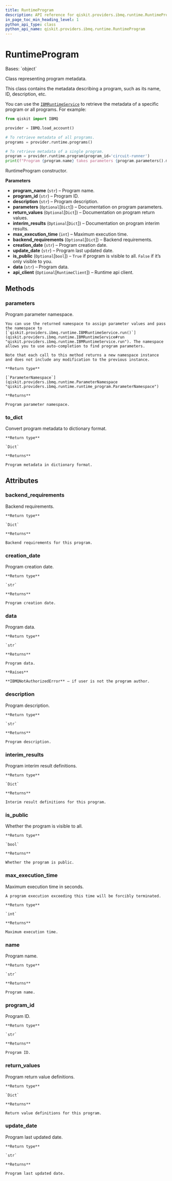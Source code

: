 ```yaml
---
title: RuntimeProgram
description: API reference for qiskit.providers.ibmq.runtime.RuntimeProgram
in_page_toc_min_heading_level: 1
python_api_type: class
python_api_name: qiskit.providers.ibmq.runtime.RuntimeProgram
---
```


# RuntimeProgram

<Class id="qiskit.providers.ibmq.runtime.RuntimeProgram" github="https://github.com/qiskit/qiskit-ibmq-provider/tree/stable/0.19/qiskit/providers/ibmq/runtime/runtime_program.py" signature="RuntimeProgram(program_name, program_id, description, parameters=None, return_values=None, interim_results=None, max_execution_time=0, backend_requirements=None, creation_date='', update_date='', is_public=False, data='', api_client=None)">
  Bases: `object`

  Class representing program metadata.

  This class contains the metadata describing a program, such as its name, ID, description, etc.

  You can use the [`IBMRuntimeService`](qiskit.providers.ibmq.runtime.IBMRuntimeService "qiskit.providers.ibmq.runtime.IBMRuntimeService") to retrieve the metadata of a specific program or all programs. For example:

  ```python
  from qiskit import IBMQ

  provider = IBMQ.load_account()

  # To retrieve metadata of all programs.
  programs = provider.runtime.programs()

  # To retrieve metadata of a single program.
  program = provider.runtime.program(program_id='circuit-runner')
  print(f"Program {program.name} takes parameters {program.parameters().metadata}")
  ```

  RuntimeProgram constructor.

  **Parameters**

  *   **program\_name** (`str`) – Program name.
  *   **program\_id** (`str`) – Program ID.
  *   **description** (`str`) – Program description.
  *   **parameters** (`Optional`\[`Dict`]) – Documentation on program parameters.
  *   **return\_values** (`Optional`\[`Dict`]) – Documentation on program return values.
  *   **interim\_results** (`Optional`\[`Dict`]) – Documentation on program interim results.
  *   **max\_execution\_time** (`int`) – Maximum execution time.
  *   **backend\_requirements** (`Optional`\[`Dict`]) – Backend requirements.
  *   **creation\_date** (`str`) – Program creation date.
  *   **update\_date** (`str`) – Program last updated date.
  *   **is\_public** (`Optional`\[`bool`]) – `True` if program is visible to all. `False` if it’s only visible to you.
  *   **data** (`str`) – Program data.
  *   **api\_client** (`Optional`\[`RuntimeClient`]) – Runtime api client.

  ## Methods

  ### parameters

  <Function id="qiskit.providers.ibmq.runtime.RuntimeProgram.parameters" signature="RuntimeProgram.parameters()">
    Program parameter namespace.

    You can use the returned namespace to assign parameter values and pass the namespace to [`qiskit.providers.ibmq.runtime.IBMRuntimeService.run()`](qiskit.providers.ibmq.runtime.IBMRuntimeService#run "qiskit.providers.ibmq.runtime.IBMRuntimeService.run"). The namespace allows you to use auto-completion to find program parameters.

    Note that each call to this method returns a new namespace instance and does not include any modification to the previous instance.

    **Return type**

    [`ParameterNamespace`](qiskit.providers.ibmq.runtime.ParameterNamespace "qiskit.providers.ibmq.runtime.runtime_program.ParameterNamespace")

    **Returns**

    Program parameter namespace.
  </Function>

  ### to\_dict

  <Function id="qiskit.providers.ibmq.runtime.RuntimeProgram.to_dict" signature="RuntimeProgram.to_dict()">
    Convert program metadata to dictionary format.

    **Return type**

    `Dict`

    **Returns**

    Program metadata in dictionary format.
  </Function>

  ## Attributes

  ### backend\_requirements

  <Attribute id="qiskit.providers.ibmq.runtime.RuntimeProgram.backend_requirements" name="backend_requirements">
    Backend requirements.

    **Return type**

    `Dict`

    **Returns**

    Backend requirements for this program.
  </Attribute>

  ### creation\_date

  <Attribute id="qiskit.providers.ibmq.runtime.RuntimeProgram.creation_date" name="creation_date">
    Program creation date.

    **Return type**

    `str`

    **Returns**

    Program creation date.
  </Attribute>

  ### data

  <Attribute id="qiskit.providers.ibmq.runtime.RuntimeProgram.data" name="data">
    Program data.

    **Return type**

    `str`

    **Returns**

    Program data.

    **Raises**

    **IBMQNotAuthorizedError** – if user is not the program author.
  </Attribute>

  ### description

  <Attribute id="qiskit.providers.ibmq.runtime.RuntimeProgram.description" name="description">
    Program description.

    **Return type**

    `str`

    **Returns**

    Program description.
  </Attribute>

  ### interim\_results

  <Attribute id="qiskit.providers.ibmq.runtime.RuntimeProgram.interim_results" name="interim_results">
    Program interim result definitions.

    **Return type**

    `Dict`

    **Returns**

    Interim result definitions for this program.
  </Attribute>

  ### is\_public

  <Attribute id="qiskit.providers.ibmq.runtime.RuntimeProgram.is_public" name="is_public">
    Whether the program is visible to all.

    **Return type**

    `bool`

    **Returns**

    Whether the program is public.
  </Attribute>

  ### max\_execution\_time

  <Attribute id="qiskit.providers.ibmq.runtime.RuntimeProgram.max_execution_time" name="max_execution_time">
    Maximum execution time in seconds.

    A program execution exceeding this time will be forcibly terminated.

    **Return type**

    `int`

    **Returns**

    Maximum execution time.
  </Attribute>

  ### name

  <Attribute id="qiskit.providers.ibmq.runtime.RuntimeProgram.name" name="name">
    Program name.

    **Return type**

    `str`

    **Returns**

    Program name.
  </Attribute>

  ### program\_id

  <Attribute id="qiskit.providers.ibmq.runtime.RuntimeProgram.program_id" name="program_id">
    Program ID.

    **Return type**

    `str`

    **Returns**

    Program ID.
  </Attribute>

  ### return\_values

  <Attribute id="qiskit.providers.ibmq.runtime.RuntimeProgram.return_values" name="return_values">
    Program return value definitions.

    **Return type**

    `Dict`

    **Returns**

    Return value definitions for this program.
  </Attribute>

  ### update\_date

  <Attribute id="qiskit.providers.ibmq.runtime.RuntimeProgram.update_date" name="update_date">
    Program last updated date.

    **Return type**

    `str`

    **Returns**

    Program last updated date.
  </Attribute>
</Class>

